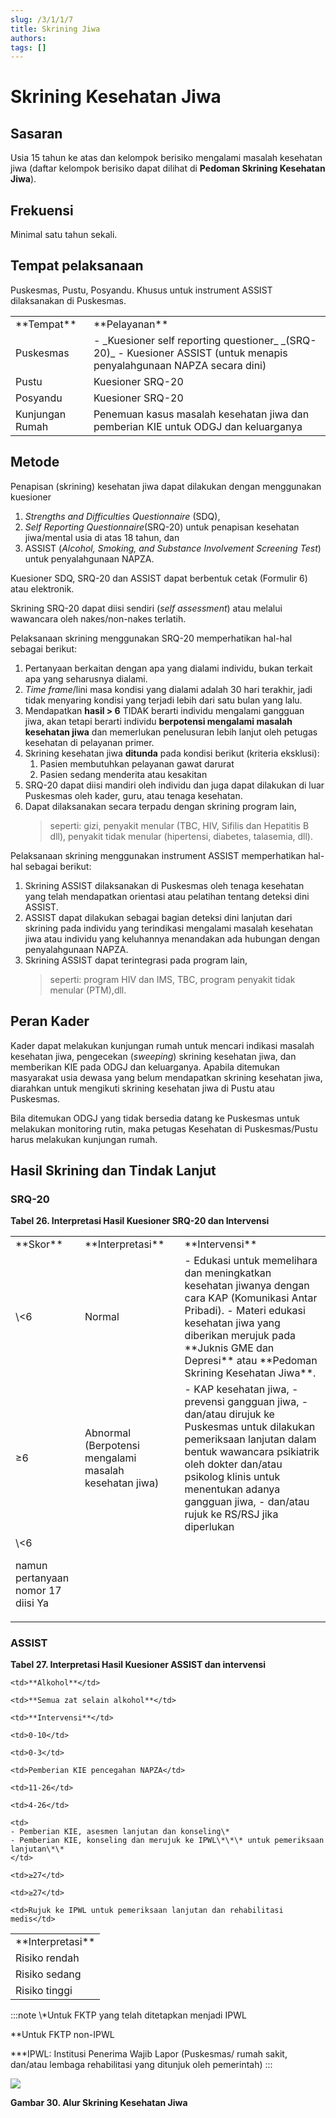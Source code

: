 ```yaml
---
slug: /3/1/1/7
title: Skrining Jiwa
authors: 
tags: []
---
```

# Skrining Kesehatan Jiwa
## Sasaran
Usia 15 tahun ke atas dan kelompok berisiko mengalami masalah kesehatan jiwa (daftar kelompok berisiko dapat dilihat di **Pedoman Skrining Kesehatan Jiwa**).

## Frekuensi
Minimal satu tahun sekali.

## Tempat pelaksanaan
Puskesmas, Pustu, Posyandu. Khusus untuk instrument ASSIST dilaksanakan di Puskesmas.

<table>
  <tr>
    <td>**Tempat**</td>
    <td>**Pelayanan**</td>
  </tr>
  <tr>
    <td>Puskesmas</td>
    <td>
    - _Kuesioner self reporting questioner_ _(SRQ-20)_
    - Kuesioner ASSIST (untuk menapis penyalahgunaan NAPZA secara dini)
    </td>
  </tr>
  <tr>
    <td>Pustu</td>
    <td>Kuesioner SRQ-20</td>
  </tr>
  <tr>
    <td>Posyandu</td>
    <td>Kuesioner SRQ-20</td>
  </tr>
  <tr>
    <td>Kunjungan Rumah</td>
    <td>Penemuan kasus masalah kesehatan jiwa dan pemberian KIE untuk ODGJ dan keluarganya</td>
  </tr>
</table>

## Metode
Penapisan (skrining) kesehatan jiwa dapat dilakukan dengan menggunakan kuesioner 
1. _Strengths and Difficulties Questionnaire_ (SDQ), 
2. _Self Reporting Questionnaire_(SRQ-20) untuk penapisan kesehatan jiwa/mental usia di atas 18 tahun, dan 
3. ASSIST (_Alcohol, Smoking, and Substance Involvement Screening Test_) untuk penyalahgunaan NAPZA. 

Kuesioner SDQ, SRQ-20 dan ASSIST dapat berbentuk cetak (Formulir 6) atau elektronik.

Skrining SRQ-20 dapat diisi sendiri (_self assessment_) atau melalui wawancara oleh nakes/non-nakes terlatih.

Pelaksanaan skrining menggunakan SRQ-20 memperhatikan hal-hal sebagai berikut:
1) Pertanyaan berkaitan dengan apa yang dialami individu, bukan terkait apa yang seharusnya dialami.
2) _Time frame_/lini masa kondisi yang dialami adalah 30 hari terakhir, jadi tidak menyaring kondisi yang terjadi lebih dari satu bulan yang lalu.
3) Mendapatkan **hasil > 6** TIDAK berarti individu mengalami gangguan jiwa, akan tetapi berarti individu **berpotensi mengalami masalah kesehatan jiwa** dan memerlukan penelusuran lebih lanjut oleh petugas kesehatan di pelayanan primer.
4) Skrining kesehatan jiwa **ditunda** pada kondisi berikut (kriteria eksklusi):
    1) Pasien membutuhkan pelayanan gawat darurat
    2) Pasien sedang menderita atau kesakitan
5) SRQ-20 dapat diisi mandiri oleh individu dan juga dapat dilakukan di luar Puskesmas oleh kader, guru, atau tenaga kesehatan.
6) Dapat dilaksanakan secara terpadu dengan skrining program lain, 
    > seperti: gizi, penyakit menular (TBC, HIV, Sifilis dan Hepatitis B dll), penyakit tidak menular (hipertensi, diabetes, talasemia, dll).

Pelaksanaan skrining menggunakan instrument ASSIST memperhatikan hal-hal sebagai berikut:
1) Skrining ASSIST dilaksanakan di Puskesmas oleh tenaga kesehatan yang telah mendapatkan orientasi atau pelatihan tentang deteksi dini ASSIST.
2) ASSIST dapat dilakukan sebagai bagian deteksi dini lanjutan dari skrining pada individu yang terindikasi mengalami masalah kesehatan jiwa atau individu yang keluhannya menandakan ada hubungan dengan penyalahgunaan NAPZA.
3) Skrining ASSIST dapat terintegrasi pada program lain, 
    > seperti: program HIV dan IMS, TBC, program penyakit tidak menular (PTM),dll.

## Peran Kader
Kader dapat melakukan kunjungan rumah untuk mencari indikasi masalah kesehatan jiwa, pengecekan (_sweeping_) skrining kesehatan jiwa, dan memberikan KIE pada ODGJ dan keluarganya. Apabila ditemukan masyarakat usia dewasa yang belum mendapatkan skrining kesehatan jiwa, diarahkan untuk mengikuti skrining kesehatan jiwa di Pustu atau Puskesmas.

Bila ditemukan ODGJ yang tidak bersedia datang ke Puskesmas untuk melakukan monitoring rutin, maka petugas Kesehatan di Puskesmas/Pustu harus melakukan kunjungan rumah.

## Hasil Skrining dan Tindak Lanjut

### SRQ-20

**Tabel 26. Interpretasi Hasil Kuesioner SRQ-20 dan Intervensi**

<table>
<tr>
<td>**Skor**</td>
<td>**Interpretasi**</td>
<td>**Intervensi**</td>
</tr>
<tr>
  <td>\<6</td>
  
  <td>Normal</td>
  
  <td>
  - Edukasi untuk memelihara dan meningkatkan kesehatan jiwanya dengan cara KAP (Komunikasi Antar Pribadi). 
  - Materi edukasi kesehatan jiwa yang diberikan merujuk pada **Juknis GME dan Depresi** atau **Pedoman Skrining Kesehatan Jiwa**.
  </td>
</tr>

<tr>
  <td>≥6</td>
  
  <td rowSpan={2}>
    Abnormal 
    (Berpotensi mengalami masalah kesehatan jiwa)
  </td>
  
  <td rowSpan={2}>
  - KAP kesehatan jiwa, 
  - prevensi gangguan jiwa, 
  - dan/atau dirujuk ke Puskesmas untuk dilakukan pemeriksaan lanjutan dalam bentuk wawancara psikiatrik oleh dokter dan/atau psikolog klinis untuk menentukan adanya gangguan jiwa, 
  - dan/atau rujuk ke RS/RSJ jika diperlukan
  </td>
</tr>
  
  <tr><td>
  \<6 
  
  namun pertanyaan nomor 17 diisi Ya
  </td></tr>

</table>

### ASSIST

**Tabel 27. Interpretasi Hasil Kuesioner ASSIST dan intervensi**

<table>
  <tr>
    <td>**Interpretasi**</td>
    
    <td>**Alkohol**</td>
    
    <td>**Semua zat selain alkohol**</td>
    
    <td>**Intervensi**</td>
  </tr>
  
  <tr>
    <td>Risiko rendah</td>
    
    <td>0-10</td>
    
    <td>0-3</td>
    
    <td>Pemberian KIE pencegahan NAPZA</td>
  </tr>
  
  <tr>
    <td>Risiko sedang</td>
    
    <td>11-26</td>
    
    <td>4-26</td>
    
    <td>
    - Pemberian KIE, asesmen lanjutan dan konseling\*
    - Pemberian KIE, konseling dan merujuk ke IPWL\*\*\* untuk pemeriksaan lanjutan\*\*
    </td>
  </tr>
  
  <tr>
    <td>Risiko tinggi</td>
    
    <td>≥27</td>
    
    <td>≥27</td>
    
    <td>Rujuk ke IPWL untuk pemeriksaan lanjutan dan rehabilitasi medis</td>
  </tr>
</table>
:::note 
\*Untuk FKTP yang telah ditetapkan menjadi IPWL

\*\*Untuk FKTP non-IPWL

\*\*\*IPWL: Institusi Penerima Wajib Lapor (Puskesmas/ rumah sakit, dan/atau lembaga rehabilitasi yang ditunjuk oleh pemerintah)
:::

![](/ilm/image087.png)

**Gambar 30. Alur Skrining Kesehatan Jiwa**
